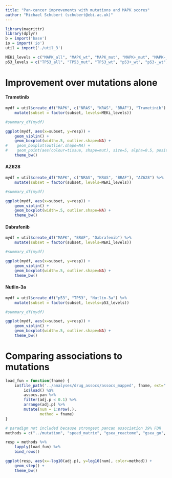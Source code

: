 ```yaml
---
title: "Pan-cancer improvements with mutations and MAPK scores"
author: "Michael Schubert (schubert@ebi.ac.uk)"
---
```


```r
library(magrittr)
library(dplyr)
b = import('base')
io = import('io')
util = import('./util_3')

MEKi_levels = c("MAPK_all", "MAPK_wt", "MAPK_mut", "MAPK+_mut", "MAPK-_mut", "MAPK+", "MAPK-")
p53_levels = c("TP53_all", "TP53_mut", "TP53_wt", "p53+_wt", "p53-_wt", "p53+", "p53-")
```

# Improvement over mutations alone

#### Trametinib

```r
mydf = util$create_df("MAPK", c("NRAS", "KRAS", "BRAF"), "Trametinib") %>%
    mutate(subset = factor(subset, levels=MEKi_levels))

#summary_df(mydf)

ggplot(mydf, aes(x=subset, y=resp)) +
    geom_violin() +
    geom_boxplot(width=.5, outlier.shape=NA) +
#    geom_boxplot(outlier.shape=NA) +
#    geom_point(aes(colour=tissue, shape=mut), size=5, alpha=0.5, position=position_jitter(w=0.5))
    theme_bw()
```

#### AZ628

```r
mydf = util$create_df("MAPK", c("NRAS", "KRAS", "BRAF"), "AZ628") %>%
    mutate(subset = factor(subset, levels=MEKi_levels))

#summary_df(mydf)

ggplot(mydf, aes(x=subset, y=resp)) +
    geom_violin() +
    geom_boxplot(width=.5, outlier.shape=NA) +
    theme_bw()
```

#### Dabrafenib

```r
mydf = util$create_df("MAPK", "BRAF", "Dabrafenib") %>%
    mutate(subset = factor(subset, levels=MEKi_levels))

#summary_df(mydf)

ggplot(mydf, aes(x=subset, y=resp)) +
    geom_violin() +
    geom_boxplot(width=.5, outlier.shape=NA) +
    theme_bw()
```

#### Nutlin-3a

```r
mydf = util$create_df("p53", "TP53", "Nutlin-3a") %>%
    mutate(subset = factor(subset, levels=p53_levels))

#summary_df(mydf)

ggplot(mydf, aes(x=subset, y=resp)) +
    geom_violin() +
    geom_boxplot(width=.5, outlier.shape=NA) +
    theme_bw()
```


# Comparing associations to mutations

```r
load_fun = function(fname) {
    io$file_path('../analyses/drug_assocs/assocs_mapped', fname, ext=".RData") %>%
        io$load() %$%
        assocs.pan %>%
        filter(adj.p < 0.1) %>%
        arrange(adj.p) %>%
        mutate(num = 1:nrow(.),
               method = fname)
}

# paradigm not included because strongest pancan association 39% FDR
methods = c("../mutation", "speed_matrix", "gsea_reactome", "gsea_go", "spia", "pathifier")

resp = methods %>%
    lapply(load_fun) %>%
    bind_rows()

ggplot(resp, aes(x=-log10(adj.p), y=log10(num), color=method)) +
    geom_step() +
    theme_bw()
```
